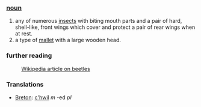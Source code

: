 ===[[noun]]===
#any of numerous [[insect]]s with biting mouth parts and a pair of hard, shell-like, front wings which cover and protect a pair of rear wings when at rest.
#a type of [[mallet]] with a large wooden head.
===further reading===
:[[w:beetle|Wikipedia article on beetles]]

===Translations===
*[[Breton]]: [[c'hwil]] ''m'' -ed ''pl''